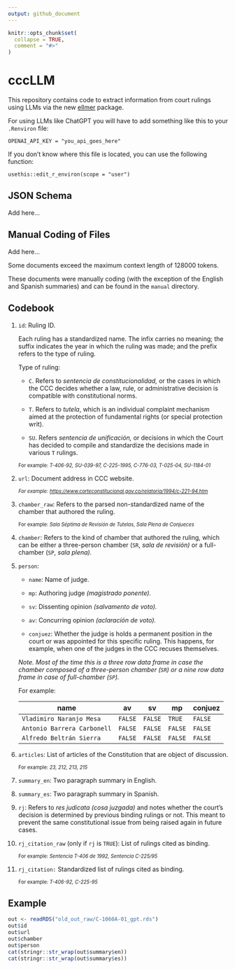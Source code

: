```yaml
---
output: github_document
---
```


<!-- README.md is generated from README.Rmd. Please edit that file -->

```r
knitr::opts_chunk$set(
  collapse = TRUE,
  comment = "#>"
)
```

# cccLLM

<!-- badges: start -->

<!-- badges: end -->

This repository contains code to extract information from court rulings using LLMs via the new [ellmer](https://ellmer.tidyverse.org/) package.

For using LLMs like ChatGPT you will have to add something like this to your `.Renviron` file:

```         
OPENAI_API_KEY = "you_api_goes_here"
```

If you don't know where this file is located, you can use the following function:

```         
usethis::edit_r_environ(scope = "user")
```

## JSON Schema

Add here...

## Manual Coding of Files

Add here...

Some documents exceed the maximum context length of 128000 tokens.

These documents were manually coding (with the exception of the English and Spanish summaries) and can be found in the `manual` directory.

## Codebook

1.  `id`: Ruling ID.

    Each ruling has a standardized name. The infix carries no meaning; the suffix indicates the year in which the ruling was made; and the prefix refers to the type of ruling.

    Type of ruling:

    -   `C`. Refers to *sentencia de constitucionalidad,* or the cases in which the CCC decides whether a law, rule, or administrative decision is compatible with constitutional norms.

    -   `T`. Refers to *tutela*, which is an individual complaint mechanism aimed at the protection of fundamental rights (or special protection writ).

    -   `SU`. Refers *sentencia de unificación,* or decisions in which the Court has decided to compile and standardize the decisions made in various `T` rulings.

    [For example: *T-406-92, SU-039-97, C-225-1995, C-776-03, T-025-04, SU-1184-01*]{style="font-size: 0.8em;"}

2.  `url`: Document address in CCC website.

    [*For example: <https://www.corteconstitucional.gov.co/relatoria/1994/c-221-94.htm>*]{style="font-size: 0.8em;"}

3.  `chamber_raw`: Refers to the parsed non-standardized name of the chamber that authored the ruling.

    [For example: *Sala Séptima de Revisión de Tutelas*, *Sala Plena de Conjueces*]{style="font-size: 0.8em;"}

4.  `chamber`: Refers to the kind of chamber that authored the ruling, which can be either a three-person chamber (`SR`, *sala de revisión)* or a full-chamber (`SP`, *sala plena).*

5.  `person`:

    -   `name`: Name of judge.

    -   `mp`: Authoring judge *(magistrado ponente).*

    -   `sv`: Dissenting opinion *(salvamento de voto).*

    -   `av`: Concurring opinion *(aclaración de voto).*

    -   `conjuez`: Whether the judge is holds a permanent position in the court or was appointed for this specific ruling. This happens, for example, when one of the judges in the CCC recuses themselves.

    *Note. Most of the time this is a three row data frame in case the chamber composed of a three-person chamber (`SR`) or a nine row data frame in case of full-chamber (`SP`).*

    For example:

    | name                        | av      | sv      | mp      | conjuez |
    |-----------------------------|---------|---------|---------|---------|
    | `Vladimiro Naranjo Mesa`    | `FALSE` | `FALSE` | `TRUE`  | `FALSE` |
    | `Antonio Barrera Carbonell` | `FALSE` | `FALSE` | `FALSE` | `FALSE` |
    | `Alfredo Beltrán Sierra`    | `FALSE` | `FALSE` | `FALSE` | `FALSE` |

6.  `articles`: List of articles of the Constitution that are object of discussion.

    [For example: *23, 212, 213, 215*]{style="font-size: 0.8em;"}

7.  `summary_en`: Two paragraph summary in English.

8.  `summary_es`: Two paragraph summary in Spanish.

9.  `rj`: Refers to *res judicata (cosa juzgada)* and notes whether the court's decision is determined by previous binding rulings or not. This meant to prevent the same constitutional issue from being raised again in future cases.

10. `rj_citation_raw` (only if `rj` is `TRUE`): List of rulings cited as binding.

    [For example: *Sentencia T-406 de 1992, Sentencia C-225/95*]{style="font-size: 0.8em;"}

11. `rj_citation:` Standardized list of rulings cited as binding.

    [For example: *T-406-92, C-225-95*]{style="font-size: 0.8em;"}

## Example

```r
out <- readRDS("old_out_raw/C-1060A-01_gpt.rds")
out$id
out$url
out$chamber
out$person
cat(stringr::str_wrap(out$summary$en))
cat(stringr::str_wrap(out$summary$es))
```
